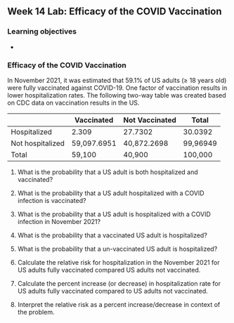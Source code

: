 ## Week 14 Lab: Efficacy of the COVID Vaccination

\setstretch{1}

### Learning objectives

* 

### Efficacy of the COVID Vaccination

In November 2021, it was estimated that 59.1\% of US adults ($\ge$ 18 years old) were fully vaccinated against COVID-19.   One factor of vaccination results in lower hospitalization rates. The following two-way table was created based on CDC data on vaccination results in the US.

|                   |  Vaccinated | Not Vaccinated |    Total   |
|-------------------|-------------|----------------|------------|
| Hospitalized      |     2.309   |      27.7302   |    30.0392 |
| Not hospitalized  | 59,097.6951 |   40,872.2698  |   99,96949 |
| Total             |   59,100    |      40,900    |    100,000 |


1.  What is the probability that a US adult is both hospitalized and vaccinated?

\vspace{0.5in}

2.  What is the probability that a US adult hospitalized with a COVID infection is vaccinated?

\vspace{0.5in}

3.  What is the probability that a US adult is hospitalized with a COVID infection in November 2021?

\vspace{0.5in}

4.  What is the probability that a vaccinated US adult is hospitalized?

\vspace{0.5in}

5.  What is the probability that a un-vaccinated US adult is hospitalized?

\vspace{0.5in}

6.  Calculate the relative risk for hospitalization in the November 2021 for US adults fully vaccinated compared US adults not vaccinated.

\vspace{0.5in}

7.  Calculate the percent increase (or decrease) in hospitalization rate for US adults fully vaccinated compared to US adults not vaccinated.

\vspace{0.5in}

8. Interpret the relative risk as a percent increase/decrease in context of the problem. 
\newpage